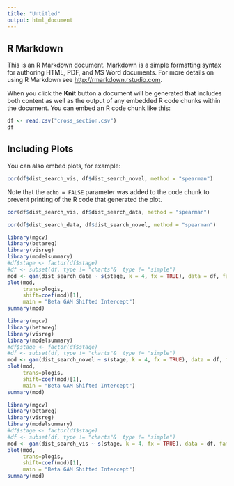 ```yaml
---
title: "Untitled"
output: html_document
---
```


## R Markdown

This is an R Markdown document. Markdown is a simple formatting syntax for authoring HTML, PDF, and MS Word documents. For more details on using R Markdown see <http://rmarkdown.rstudio.com>.

When you click the **Knit** button a document will be generated that includes both content as well as the output of any embedded R code chunks within the document. You can embed an R code chunk like this:

```r
df <- read.csv("cross_section.csv")
df
```

## Including Plots

You can also embed plots, for example:

```r
cor(df$dist_search_vis, df$dist_search_novel, method = "spearman")
```

Note that the `echo = FALSE` parameter was added to the code chunk to prevent printing of the R code that generated the plot.

```r
cor(df$dist_search_vis, df$dist_search_data, method = "spearman")
```

```r
cor(df$dist_search_data, df$dist_search_novel, method = "spearman")
```

```r
library(mgcv)
library(betareg)
library(visreg)
library(modelsummary)
#df$stage <- factor(df$stage)
#df <- subset(df, type != "charts"&  type != "simple")
mod <- gam(dist_search_data ~ s(stage, k = 4, fx = TRUE), data = df, family = quasibinomial(link="logit"), method = "REML")
plot(mod,
     trans=plogis,
     shift=coef(mod)[1],
     main = "Beta GAM Shifted Intercept")
summary(mod)
```
```r
library(mgcv)
library(betareg)
library(visreg)
library(modelsummary)
#df$stage <- factor(df$stage)
#df <- subset(df, type != "charts"&  type != "simple")
mod <- gam(dist_search_novel ~ s(stage, k = 4, fx = TRUE), data = df, family = betar(link="logit"), method = "REML")
plot(mod,
     trans=plogis,
     shift=coef(mod)[1],
     main = "Beta GAM Shifted Intercept")
summary(mod)
```
```r
library(mgcv)
library(betareg)
library(visreg)
library(modelsummary)
#df$stage <- factor(df$stage)
#df <- subset(df, type != "charts"&  type != "simple")
mod <- gam(dist_search_vis ~ s(stage, k = 4, fx = TRUE), data = df, family = betar(link="logit"), method = "REML")
plot(mod,
     trans=plogis,
     shift=coef(mod)[1],
     main = "Beta GAM Shifted Intercept")
summary(mod)
```

